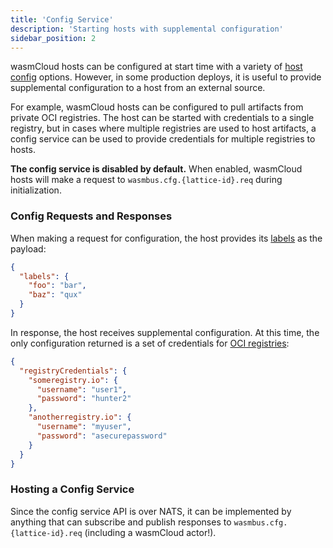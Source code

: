```yaml
---
title: 'Config Service'
description: 'Starting hosts with supplemental configuration'
sidebar_position: 2
---
```


<head>
  <meta name="robots" content="noindex">
</head>

wasmCloud hosts can be configured at start time with a variety of [host config](/docs/0.82/reference/host-config) options. However, in some production deploys, it is useful to provide supplemental configuration to a host from an external source.

For example, wasmCloud hosts can be configured to pull artifacts from private OCI registries. The host can be started with credentials to a single registry, but in cases where multiple registries are used to host artifacts, a config service can be used to provide credentials for multiple registries to hosts.

**The config service is disabled by default.** When enabled, wasmCloud hosts will make a request to `wasmbus.cfg.{lattice-id}.req` during initialization.

### Config Requests and Responses

When making a request for configuration, the host provides its [labels](/docs/0.82/deployment/hosts/labels) as the payload:

```json
{
  "labels": {
    "foo": "bar",
    "baz": "qux"
  }
}
```

In response, the host receives supplemental configuration. At this time, the only configuration returned is a set of credentials for [OCI registries](/docs/0.82/deployment/oci):

```json
{
  "registryCredentials": {
    "someregistry.io": {
      "username": "user1",
      "password": "hunter2"
    },
    "anotherregistry.io": {
      "username": "myuser",
      "password": "asecurepassword"
    }
  }
}
```

### Hosting a Config Service

Since the config service API is over NATS, it can be implemented by anything that can subscribe and publish responses to `wasmbus.cfg.{lattice-id}.req` (including a wasmCloud actor!).
